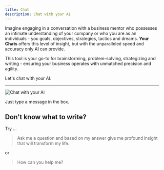 ```yaml
---
title: Chat
description: Chat with your AI
---
```


Imagine engaging in a conversation with a business mentor who possesses an intimate understanding of your company or who you are as an individuals - you goals, objectives, strategies, tactics and dreams. **Your Chats** offers this level of insight, but with the unparalleled speed and accuracy only AI can provide. 

This tool is your go-to for brainstorming, problem-solving, strategizing and writing - ensuring your business operates with unmatched precision and agility.

Let's chat with your AI. 

---

<Image src={chat} alt="Chat with your AI"/>

Just type a message in the box. 

## Don't know what to write? 

Try ... 

> Ask me a question and based on my answer give me profound insight that will transform my life. 

or 

> How can you help me?

